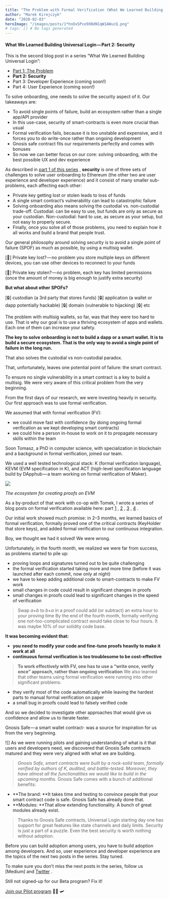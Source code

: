 ```yaml
---
title: "The Problem with Formal Verification (What We Learned Building Universal Login — Part 2: Security)"
author: "Marek Kirejczyk"
date: "2020-02-03"
heroImage: "/images/posts/1*hnOxSPce9XNdN1qW1AWucQ.png"
# tags: [] # No tags generated
---
```


#### What We Learned Building Universal Login — Part 2: Security
This is the second blog post in a series “What We Learned Building Universal Login”:

- [Part 1: The Problem](https://medium.com/universal-ethereum/what-we-learned-building-universal-login-part-1-the-problem-6098d600e127)
- **Part 2: Security**
- Part 3: Developer Experience (coming soon!)
- Part 4: User Experience (coming soon!)

To solve onboarding, one needs to solve the security aspect of it. Our takeaways are:

- To avoid single points of failure, build an ecosystem rather than a single app/API provider
- In this use-case, security of smart-contracts is even more crucial than usual
- Formal verification fails, because it is too unstable and expensive, and it forces you to do write-once rather than ongoing development
- Gnosis safe contract fits our requirements perfectly and comes with bonuses
- So now we can better focus on our core: solving onboarding, with the best possible UX and dev experience

As described in [part 1 of this series](https://medium.com/universal-ethereum/what-we-learned-building-universal-login-part-1-the-problem-6098d600e127) , **security** is one of three sets of challenges to solve user onboarding to Ethereum (the other two are user experience and developer experience) and it consist of many smaller sub-problems, each affecting each other:

- Private key getting lost or stolen leads to loss of funds
- A single smart contract’s vulnerability can lead to catastrophic failure
- Solving onboarding also means solving the custodial vs. non-custodial trade-off. Custodial: can be easy to use, but funds are only as secure as your custodian. Non-custodial: hard to use, as secure as your setup, but not easy to properly secure.
- Finally, once you solve all of those problems, you need to explain how it all works and build a brand that people trust.

Our general philosophy around solving security is to avoid a single point of failure (SPOF) as much as possible, by using a multisig wallet.

[🔑]
Private key lost? — no problem you store multiple keys on different devices, you can use other devices to reconnect to your funds

[🔑]
Private key stolen? — no problem, each key has limited permissions (once the amount of money is big enough to justify extra security)

**But what about other SPOFs?**

[🔒]
custodian (a 3rd party that stores funds)
 [🔒]
application (a wallet or dapp potentially hackable)
 [🔒]
domain (vulnerable to hijacking)
 [🔒]
etc

The problem with multisig wallets, so far, was that they were too hard to use. That is why our goal is to use a thriving ecosystem of apps and wallets. Each one of them can increase your safety.

**The key to solve onboarding is not to build a dapp or a smart wallet. It is to build a secure ecosystem. That is the only way to avoid a single point of failure in the long run.**

That also solves the custodial vs non-custodial paradox.

That, unfortunately, leaves one potential point of failure: the smart contract.

To ensure no single vulnerability in a smart contract is a key to build a multisig. We were very aware of this critical problem from the very beginning.

From the first days of our research, we were investing heavily in security. Our first approach was to use formal verification.

We assumed that with formal verification (FV):

- we could move fast with confidence (by doing ongoing formal verification as we kept developing smart contracts)
- we could hire a person in-house to work on it to propagate necessary skills within the team

Soon Tomasz, a PhD in computer science, with specialization in blockchain and a background in formal verification, joined our team.

We used a well tested technological stack: K (formal verification language), KEVM (EVM specification in K), and ACT (high-level specification language build by DApphub — a team working on formal verification of Maker).

![](/images/posts/0*x4jKDeFCNNQNbeL3.png)

*The ecosystem for creating proofs on EVM*

As a by-product of that work with co-op with Tomek, I wrote a series of blog posts on formal verification available here: part [1](https://medium.com/ethworks/formal-verification-for-n00bs-part-1-b4781db2a383) , [2](https://medium.com/ethworks/formal-verification-for-n00bs-part-2-proving-the-correctness-of-a-token-74085f5cd6c1) , [3](https://medium.com/ethworks/formal-verification-for-n00bs-part-3-an-attempt-to-prevent-classic-hack-with-klab-8e8d13318086) , [4](https://medium.com/ethworks/formal-verification-for-n00bs-part-4-understanding-k-language-6069c20cfd47) .

Our initial work showed much promise: in 2–3 months, we learned basics of formal verification, formally proved one of the critical contracts (KeyHolder that store keys), and added formal verification to our continuous integration.

Boy, we thought we had it solved! We were wrong.

Unfortunately, in the fourth month, we realized we were far from success, as problems started to pile up:

- proving loops and signatures turned out to be quite challenging
- the formal verification started taking more and more time (before it was launched after each commit, now only at night)
- we have to keep adding additional code to smart-contracts to make FV work
- small changes in code could result in significant changes in proofs
- small changes in proofs could lead to significant changes in the speed of verification

> Swap *a+b* to *b+a* in a proof could add (or subtract) an extra hour to your proving time
By the end of the fourth month, formally verifying one not-too-complicated contract would take close to four hours. It was maybe 10% of our solidity code base.

**It was becoming evident that:**

- **you need to modify your code and fine-tune proofs heavily to make it work at all**
- **continuous formal verification is too troublesome to be cost-effective**

> **To work effectively with FV, one has to use a “write once, verify once” approach, rather than ongoing verification**
We also learned that other teams using formal verification were running into other significant problems:

- they verify most of the code automatically while leaving the hardest parts to manual formal verification on paper
- a small bug in proofs could lead to falsely verified code

And so we decided to investigate other approaches that would give us confidence and allow us to iterate faster.

Gnosis Safe — a smart wallet contract- was a source for inspiration for us from the very beginning.

![]
As we were running pilots and gaining understanding of what is it that users and developers need, we discovered that Gnosis Safe contracts matured and they were very aligned with what we are building.

> *Gnosis Safe, smart contracts were built by a rock-solid team, formally verified by authors of K, audited, and battle-tested. Moreover, they have almost all the functionalities we would like to build in the upcoming months.*
Gnosis Safe comes with a bunch of additional benefits:

- **The brand: **It takes time and testing to convince people that your smart contract code is safe. Gnosis Safe has already done that.
- **Modules: **That allow extending functionality. A bunch of great modules already exist.

> Thanks to Gnosis Safe contracts, Universal Login starting day one has support for great features like state channels and daily limits.
Security is just a part of a puzzle. Even the best security is worth nothing without adoption.

Before you can build adoption among users, you have to build adoption among developers. And so, user experience and developer experience are the topics of the next two posts in the series. Stay tuned.

To make sure you don’t miss the next posts in the series, follow us [Medium]
and [Twitter](https://twitter.com/unilogin) .

Still not signed-up for our Beta program? Fix it!

[Join our Pilot program](http://tiny.cc/unilogin) 👮🏽 🛩